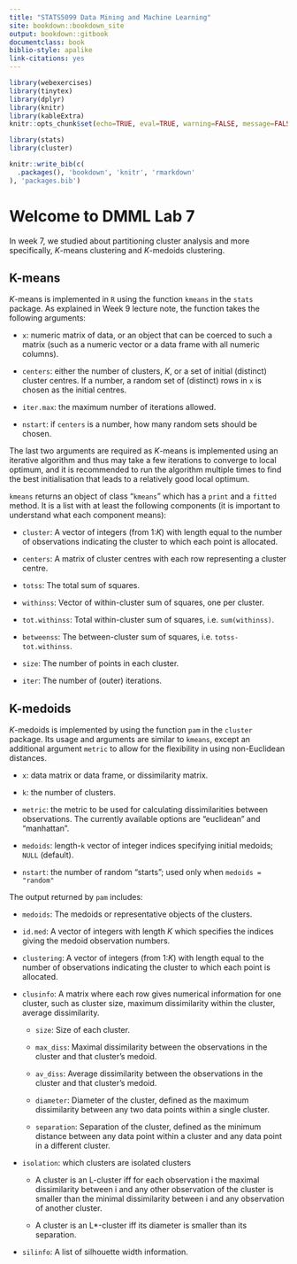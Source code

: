 ```yaml
---
title: "STATS5099 Data Mining and Machine Learning"
site: bookdown::bookdown_site
output: bookdown::gitbook
documentclass: book
biblio-style: apalike
link-citations: yes
---
```


```r
library(webexercises)
library(tinytex)
library(dplyr)
library(knitr)
library(kableExtra)
knitr::opts_chunk$set(echo=TRUE, eval=TRUE, warning=FALSE, message=FALSE)

library(stats)
library(cluster)
```


```r
knitr::write_bib(c(
  .packages(), 'bookdown', 'knitr', 'rmarkdown'
), 'packages.bib')
```


# Welcome to DMML Lab 7

In week 7, we studied about partitioning cluster analysis and more specifically, $K$-means clustering and $K$-medoids clustering. 

## K-means
$K$-means is implemented in `R` using the function `kmeans` in the `stats` package. As explained in Week 9 lecture note, the function takes the following arguments:

- `x`: numeric matrix of data, or an object that can be coerced to such a matrix (such as a numeric vector or a data frame with all numeric columns).

- `centers`: either the number of clusters, $K$, or a set of initial (distinct) cluster centres. If a number, a random set of (distinct) rows in `x` is chosen as the initial centres.

- `iter.max`: the maximum number of iterations allowed.

- `nstart`: if `centers` is a number, how many random sets should be chosen.

The last two arguments are required as $K$-means is implemented using an iterative algorithm and thus may take a few iterations to converge to local optimum, and it is recommended to run the algorithm multiple times to find the best initialisation that leads to a relatively good local optimum. 

`kmeans` returns an object of class "`kmeans`" which has a `print` and a `fitted` method. It is a list with at least the following components (it is important to understand what each component means):

- `cluster`: A vector of integers (from 1:$K$) with length equal to the number of observations indicating the cluster to which each point is allocated.

- `centers`: A matrix of cluster centres with each row representing a cluster centre.

- `totss`: The total sum of squares.

- `withinss`: Vector of within-cluster sum of squares, one per cluster.

- `tot.withinss`: Total within-cluster sum of squares, i.e. `sum(withinss)`.

- `betweenss`: The between-cluster sum of squares, i.e. `totss-tot.withinss`.

- `size`: The number of points in each cluster.

- `iter`: The number of (outer) iterations.

## K-medoids

$K$-medoids is implemented by using the function `pam` in the `cluster` package. Its usage and arguments are similar to `kmeans`, except an additional argument `metric` to allow for the flexibility in using non-Euclidean distances. 

- `x`: data matrix or data frame, or dissimilarity matrix. 

- `k`: the number of clusters.

- `metric`: the metric to be used for calculating dissimilarities between observations. The currently available options are "euclidean" and "manhattan". 

- `medoids`: length-`k` vector of integer indices specifying initial medoids; `NULL` (default).

- `nstart`: the number of random "starts"; used only when `medoids = "random"`

The output returned by `pam` includes:

- `medoids`: The medoids or representative objects of the clusters.

- `id.med`: A vector of integers with length $K$ which specifies the indices giving the medoid observation numbers.

- `clustering`: A vector of integers (from 1:$K$) with length equal to the number of observations indicating the cluster to which each point is allocated.

- `clusinfo`: A matrix where each row gives numerical information for one cluster, such as cluster size, maximum dissimilarity within the cluster, average dissimilarity. 

  - `size`: Size of each cluster.
  
  - `max_diss`: Maximal dissimilarity between the observations in the cluster and that cluster's medoid.
  
  - `av_diss`: Average dissimilarity between the observations in the cluster and that cluster's medoid.
  
  - `diameter`: Diameter of the cluster, defined as the maximum dissimilarity between any two data points within a single cluster.
  
  - `separation`: Separation of the cluster, defined as the minimum distance between any data point within a cluster and any data point in a different cluster.

- `isolation`: which clusters are isolated clusters

  - A cluster is an L-cluster iff for each observation i the maximal dissimilarity between i and any other observation of the cluster is smaller than the minimal dissimilarity between i and any observation of another cluster.
  
  - A cluster is an L*-cluster iff its diameter is smaller than its separation. 
  
- `silinfo`: A list of silhouette width information. 